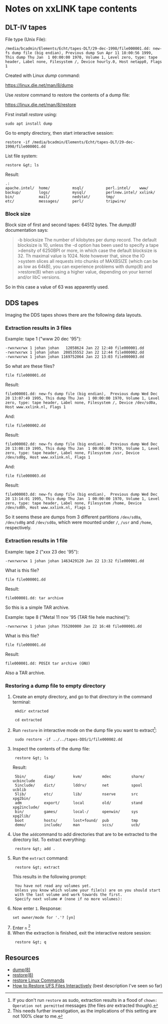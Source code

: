 = Notes on xxLINK tape contents =

== DLT-IV tapes ==

File type (Unix File):

<pre>/media/bcadmin/Elements/Echt/tapes-DLT/29-dec-1998/file000001.dd: new-fs dump file (big endian), Previous dump Sun Apr 11 18:00:56 1999, This dump Thu Jan  1 00:00:00 1970, Volume 1, Level zero, type: tape header, Label none, Filesystem /, Device hourly.0, Host netapp0, Flags 1</pre>
Created with Linux ''dump'' command:

https://linux.die.net/man/8/dump

Use ''restore'' command to restore the contents of a dump file:

https://linux.die.net/man/8/restore

First install ''restore'' using:

<pre>sudo apt install dump</pre>
Go to empty directory, then start interactive session:

<pre>restore -if /media/bcadmin/Elements/Echt/tapes-DLT/29-dec-1998/file000001.dd</pre>
List file system:

<pre>restore &gt; ls</pre>
Result:

<pre>.:
apache.intel/  home/          msql/          perl.intel/    www/
backup/        logs/          mysql/         perlnew.intel/ xxlink/
bin/           mail/          nedstat/       tmp/
etc/           messages/      perl/          tripwire/</pre>
=== Block size ===

Block size of first and second tapes: 64512 bytes. The ''dump(8)'' documentation says:

<blockquote>-b blocksize The number of kilobytes per dump record. The default blocksize is 10, unless the -d option has been used to specify a tape &gt;density of 6250BPI or more, in which case the default blocksize is 32. Th maximal value is 1024. Note however that, since the IO &gt;system slices all requests into chunks of MAXBSIZE (which can be as low as 64kB), you can experience problems with dump(8) and &gt;restore(8) when using a higher value, depending on your kernel and/or libC versions.
</blockquote>
So in this case a value of 63 was apparently used.

== DDS tapes ==

Imaging the DDS tapes shows there are the following data layouts.

=== Extraction results in 3 files ===

Example: tape 1 (&quot;www 20 dec '95&quot;):

<pre>-rwxrwxrwx 1 johan johan   12058624 Jan 22 12:40 file000001.dd
-rwxrwxrwx 1 johan johan  208535552 Jan 22 12:44 file000002.dd
-rwxrwxrwx 1 johan johan 1169752064 Jan 22 13:03 file000003.dd</pre>
So what are these files?

<pre>file file000001.dd</pre>
Result:

<pre>file000001.dd: new-fs dump file (big endian),  Previous dump Wed Dec 20 13:07:49 1995, This dump Thu Jan  1 00:00:00 1970, Volume 1, Level zero, type: tape header, Label none, Filesystem /, Device /dev/sd0a, Host www.xxlink.nl, Flags 1</pre>
And:

<pre>file file000002.dd</pre>
Result:

<pre>file000002.dd: new-fs dump file (big endian),  Previous dump Wed Dec 20 13:08:19 1995, This dump Thu Jan  1 00:00:00 1970, Volume 1, Level zero, type: tape header, Label none, Filesystem /usr, Device /dev/sd0g, Host www.xxlink.nl, Flags 1</pre>
And:

<pre>file file000003.dd</pre>
Result:

<pre>file000003.dd: new-fs dump file (big endian),  Previous dump Wed Dec 20 13:14:01 1995, This dump Thu Jan  1 00:00:00 1970, Volume 1, Level zero, type: tape header, Label none, Filesystem /home, Device /dev/sd0h, Host www.xxlink.nl, Flags 1</pre>
So it seems these are dumps from 3 different partitions <code>/dev/sd0a</code>, <code>/dev/sd0g</code> and <code>/dev/sd0a</code>, which were mounted under <code>/</code>, <code>/usr</code> and <code>/home</code>, respectively.

=== Extraction results in 1 file ===

Example: tape 2 (&quot;xxx 23 dec '95&quot;):

<pre>-rwxrwxrwx 1 johan johan 1463429120 Jan 22 13:32 file000001.dd</pre>
What is this file?

<pre>file file000001.dd</pre>
Result:

<pre>file000001.dd: tar archive</pre>
So this is a simple TAR archive.

Example: tape 8 (&quot;Metal 11 nov '95 (TAR file hele machine)&quot;):

<pre>-rwxrwxrwx 1 johan johan 755200000 Jan 22 16:48 file000001.dd</pre>
What is this file?

<pre>file file000001.dd</pre>
Result:

<pre>file000001.dd: POSIX tar archive (GNU)</pre>
Also a TAR archive.

=== Restoring a dump file to empty directory ===

<ol>
<li><p>Create an empty directory, and go to that directory in the command terminal:</p>
<pre> mkdir extracted

 cd extracted</pre></li>
<li><p>Run <code>restore</code> in interactive mode on the dump file you want to extract<ref><p>If you don't run <code>restore</code> as sudo, extraction results in a flood of <code>chown: Operation not permitted</code> messages (the files ''are'' extracted though).</p></ref>:</p>
<pre> sudo restore -if ../../tapes-DDS/1/file000002.dd</pre></li>
<li><p>Inspect the contents of the dump file:</p>
<pre> restore &gt; ls</pre>
<p>Result:</p>
<pre> 5bin/        diag/        kvm/         mdec         share/       ucbinclude 
 5include/    dict/        lddrv/       net          spool        ucblib 
 5lib/        etc/         lib/         nserve       src          xpg2bin/
 adm          export/      local        old/         stand        xpg2include/
 bin/         games/       local-/      openwin/     sys          xpg2lib/
 boot         hosts/       lost+found/  pub          tmp 
 demo/        include/     man          sccs/        ucb/</pre></li>
<li><p>Use the <code>add</code>command to add directories that are to be extracted to the directory list. To extract everything:</p>
<pre> restore &gt; add .</pre></li>
<li><p>Run the <code>extract</code> command:</p>
<pre> restore &gt; extract</pre>
<p>This results in the following prompt:</p>
<pre> You have not read any volumes yet.
 Unless you know which volume your file(s) are on you should start
 with the last volume and work towards the first.
 Specify next volume # (none if no more volumes):</pre></li>
<li><p>Now enter <code>1</code>. Response:</p>
<pre>set owner/mode for '.'? [yn]</pre></li>
<li><p>Enter <code>n</code> <ref><p>This needs further investigation, as the implications of this setting are not 100% clear to me.</p></ref></p></li>
<li><p>When the extraction is finished, exit the interactive restore session:</p>
<pre> restore &gt; q</pre></li></ol>

== Resources ==

* [https://linux.die.net/man/8/dump dump(8)]
* [https://linux.die.net/man/8/restore restore(8)]
* [https://www.hscripts.com/tutorials/linux-commands/restore.html restore Linux Commands]
* [https://docs.oracle.com/cd/E19253-01/817-5093/bkuprestoretasks-63510/index.html How to Restore UFS Files Interactively] (best description I've seen so far)

<references />
